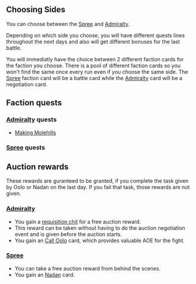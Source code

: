 {{stub}}
== Choosing Sides ==

You can choose between the [[Spree]] and [[Admiralty]].

Depending on which side you choose, you will have different quests lines throughout the next days and also will get different bonuses for the last battle.

You will immediatly have the choice between 2 different faction cards for the faction you choose.
There is a pool of different faction cards so you won't find the same once every run even if you choose the same side.
The [[Spree]] faction card will be a battle card while the [[Admiralty]] card will be a negotiation card.

== Faction quests ==

=== [[Admiralty]] quests ===
* [[Making Molehills]]

=== [[Spree]] quests ===

== Auction rewards ==
These rewards are guranteed to be granted,
if you complete the task given by Oolo or Nadan on the last day.
If you fail that task, those rewards are not given.
=== [[Admiralty]] ===
* You gain a [[requisition chit]] for a free auction reward.<br>
* This reward can be taken without having to do the auction negotiation event and is given before the auction starts.<br>
* You gain an [[Call Oolo]] card, which provides valuable AOE for the fight.

=== [[Spree]] ===
* You can take a free auction reward from behind the scenes.<br>
* You gain an [[Nadan]] card.